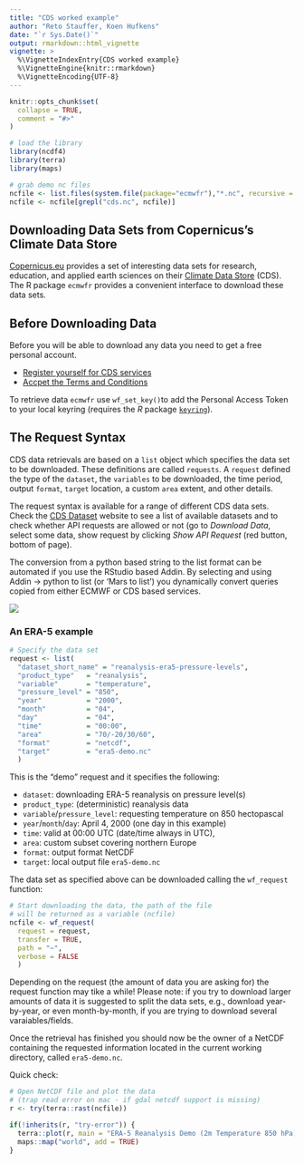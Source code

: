 ```yaml
---
title: "CDS worked example"
author: "Reto Stauffer, Koen Hufkens"
date: "`r Sys.Date()`"
output: rmarkdown::html_vignette
vignette: >
  %\VignetteIndexEntry{CDS worked example}
  %\VignetteEngine{knitr::rmarkdown}
  %\VignetteEncoding{UTF-8}
---
```


```r
knitr::opts_chunk$set(
  collapse = TRUE,
  comment = "#>"
)

# load the library
library(ncdf4)
library(terra)
library(maps)

# grab demo nc files
ncfile <- list.files(system.file(package="ecmwfr"),"*.nc", recursive = TRUE, full.names = TRUE)
ncfile <- ncfile[grepl("cds.nc", ncfile)]
```

## Downloading Data Sets from Copernicus's Climate Data Store

[Copernicus.eu](https://www.copernicus.eu/en) provides a set of interesting data sets for research, education, and applied earth sciences on their [Climate Data Store](https://cds-beta.climate.copernicus.eu) (CDS). The R package `ecmwfr` provides a convenient interface to download these data sets.

## Before Downloading Data

Before you will be able to download any data you need to get a free personal
account. 

* [Register yourself for CDS services](https://cds-beta.climate.copernicus.eu/login)
* [Accpet the Terms and Conditions](https://cds-beta.climate.copernicus.eu/profile)

To retrieve data `ecmwfr` use `wf_set_key()`to add the Personal Access Token to your local keyring (requires the _R_ package [`keyring`](https://CRAN.R-project.org/package=keyring)).

## The Request Syntax

CDS data retrievals are based on a `list` object which specifies the data set to be downloaded.  These definitions are called `requests`. A `request` defined the type of the `dataset`, the `variables` to be downloaded, the time period, output `format`, `target` location, a custom `area` extent, and other details.

The request syntax is available for a range of different CDS data sets. Check the [CDS Dataset](https://cds.climate.copernicus.eu/cdsapp#!/search?type=dataset) website to see a list of available datasets and to check whether API requests are allowed or not (go to _Download Data_, select some data, show request by clicking _Show API Request_ (red button, bottom of page).

The conversion from a python based string to the list format can be automated if you use the RStudio based Addin. By selecting and using Addin -> python to list (or 'Mars to list') you dynamically convert queries copied from either ECMWF or CDS based services.

![](https://user-images.githubusercontent.com/1354258/56429618-def12080-62c3-11e9-90e4-0954e10d06f3.gif)

### An ERA-5 example

```r
# Specify the data set
request <- list(
  "dataset_short_name" = "reanalysis-era5-pressure-levels",
  "product_type"   = "reanalysis",
  "variable"       = "temperature",
  "pressure_level" = "850",
  "year"           = "2000",
  "month"          = "04",
  "day"            = "04",
  "time"           = "00:00",
  "area"           = "70/-20/30/60",
  "format"         = "netcdf",
  "target"         = "era5-demo.nc"
  )
```

This is the "demo" request and it specifies the following:

* `dataset`: downloading ERA-5 reanalysis on pressure level(s)
* `product_type`: (deterministic) reanalysis data
* `variable`/`pressure_level`: requesting temperature on 850 hectopascal
* `year`/`month`/`day`: April 4, 2000 (one day in this example)
* `time`: valid at 00:00 UTC (date/time always in UTC),
* `area`: custom subset covering northern Europe
* `format`: output format NetCDF
* `target`: local output file `era5-demo.nc`

The data set as specified above can be downloaded calling the
`wf_request` function:

```r
# Start downloading the data, the path of the file
# will be returned as a variable (ncfile)
ncfile <- wf_request(
  request = request,   
  transfer = TRUE,  
  path = "~",
  verbose = FALSE
  )
```

Depending on the request (the amount of data you are asking for) the request function may tike a while! Please note: if you try to download larger amounts of data it is suggested to split the data sets, e.g., download year-by-year, or even month-by-month, if you are trying to download several varaiables/fields.

Once the retrieval has finished you should now be the owner of a NetCDF containing the requested information located in the current working directory, called `era5-demo.nc`. 

Quick check:

```r
# Open NetCDF file and plot the data
# (trap read error on mac - if gdal netcdf support is missing)
r <- try(terra::rast(ncfile))

if(!inherits(r, "try-error")) {
  terra::plot(r, main = "ERA-5 Reanalysis Demo (2m Temperature 850 hPa)")
  maps::map("world", add = TRUE)
}
```
